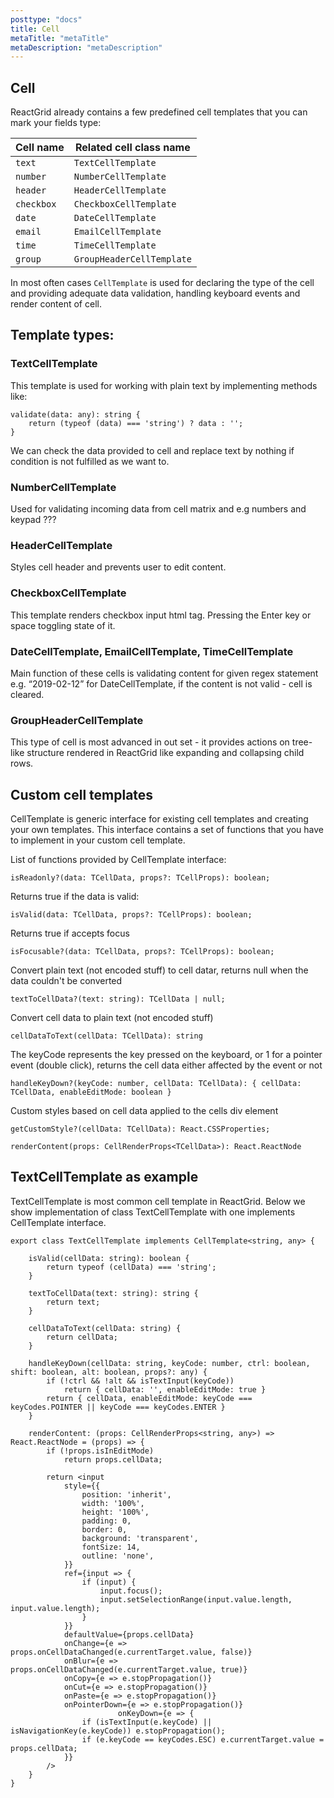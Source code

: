 ```yaml
---
posttype: "docs"
title: Cell
metaTitle: "metaTitle"
metaDescription: "metaDescription"
---
```


## Cell  

ReactGrid already contains a few predefined cell templates that you can mark your fields type:

| **Cell name** |  **Related cell class name**  |
|-----------    |  -------------------------|
| `text`        | `TextCellTemplate`        |
| `number`      | `NumberCellTemplate`      |
| `header`      | `HeaderCellTemplate`      |
| `checkbox`    | `CheckboxCellTemplate`    |
| `date`        | `DateCellTemplate`        |
| `email`       | `EmailCellTemplate`       |
| `time`        | `TimeCellTemplate`        |
| `group`       | `GroupHeaderCellTemplate` |

In most often cases `CellTemplate` is used for declaring the type of the cell and providing adequate data validation, handling keyboard events and render content of cell.

## Template types:

### TextCellTemplate

This template is used for working with plain text by implementing methods like:

```tsx
validate(data: any): string {
    return (typeof (data) === 'string') ? data : '';
}
```

We can check the data provided to cell and replace text by nothing if condition is not fulfilled as we want to.

### NumberCellTemplate

Used for validating incoming data from cell matrix and e.g numbers and keypad ???

### HeaderCellTemplate

Styles cell header and prevents user to edit content.

### CheckboxCellTemplate

This template renders checkbox input html tag. Pressing the Enter key or space toggling state of it.

### DateCellTemplate, EmailCellTemplate, TimeCellTemplate

Main function of these cells is validating content for given regex statement e.g. “2019-02-12” for DateCellTemplate, if the content is not valid - cell is cleared.

### GroupHeaderCellTemplate

This type of cell is most advanced in out set - it provides actions on tree-like structure rendered in ReactGrid like expanding and collapsing child rows.

## Custom cell templates

CellTemplate is generic interface for existing cell templates and creating your own templates. This interface contains a set of functions that you have to implement in your custom cell template. 

List of functions provided by CellTemplate interface:

```tsx
isReadonly?(data: TCellData, props?: TCellProps): boolean;
```

Returns true if the data is valid:

```tsx
isValid(data: TCellData, props?: TCellProps): boolean;
```

Returns true if accepts focus

```tsx
isFocusable?(data: TCellData, props?: TCellProps): boolean;
```

Convert plain text (not encoded stuff) to cell datar, returns null when the data couldn't be converted

```tsx
textToCellData?(text: string): TCellData | null;
```

Convert cell data to plain text (not encoded stuff)

```tsx
cellDataToText(cellData: TCellData): string
```

The keyCode represents the key pressed on the keyboard, or 1 for a pointer event (double click), returns the cell data either affected by the event or not

```tsx
handleKeyDown?(keyCode: number, cellData: TCellData): { cellData: TCellData, enableEditMode: boolean }
```

Custom styles based on cell data applied to the cells div element

```tsx
getCustomStyle?(cellData: TCellData): React.CSSProperties;
```

```tsx
renderContent(props: CellRenderProps<TCellData>): React.ReactNode
```

## TextCellTemplate as example

TextCellTemplate is most common cell template in ReactGrid. Below we show implementation of class TextCellTemplate with one implements CellTemplate interface.

```tsx
export class TextCellTemplate implements CellTemplate<string, any> {

    isValid(cellData: string): boolean {
        return typeof (cellData) === 'string';
    }

    textToCellData(text: string): string {
        return text;
    }

    cellDataToText(cellData: string) {
        return cellData;
    }

    handleKeyDown(cellData: string, keyCode: number, ctrl: boolean, shift: boolean, alt: boolean, props?: any) {
        if (!ctrl && !alt && isTextInput(keyCode))
            return { cellData: '', enableEditMode: true }
        return { cellData, enableEditMode: keyCode === keyCodes.POINTER || keyCode === keyCodes.ENTER }
    }

    renderContent: (props: CellRenderProps<string, any>) => React.ReactNode = (props) => {
        if (!props.isInEditMode)
            return props.cellData;

        return <input
            style={{
                position: 'inherit',
                width: '100%',
                height: '100%',
                padding: 0,
                border: 0,
                background: 'transparent',
                fontSize: 14,
                outline: 'none',
            }}
            ref={input => {
                if (input) {
                    input.focus();
                    input.setSelectionRange(input.value.length, input.value.length);
                }
            }}
            defaultValue={props.cellData}
            onChange={e => props.onCellDataChanged(e.currentTarget.value, false)}
            onBlur={e => props.onCellDataChanged(e.currentTarget.value, true)}
            onCopy={e => e.stopPropagation()}
            onCut={e => e.stopPropagation()}
            onPaste={e => e.stopPropagation()}
            onPointerDown={e => e.stopPropagation()}
                        onKeyDown={e => {
                if (isTextInput(e.keyCode) || isNavigationKey(e.keyCode)) e.stopPropagation();
                if (e.keyCode == keyCodes.ESC) e.currentTarget.value = props.cellData;
            }}
        />
    }
}
```